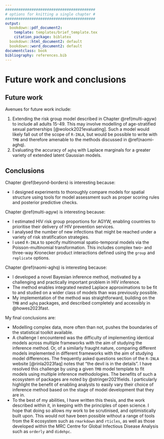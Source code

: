 ```yaml
---
#########################################
# options for knitting a single chapter #
#########################################
output:
  bookdown::pdf_document2:
    template: templates/brief_template.tex
    citation_package: biblatex
  bookdown::html_document2: default
  bookdown::word_document2: default
documentclass: book
bibliography: references.bib
---
```


# Future work and conclusions {#conclusions}
\adjustmtc
\markboth{Conclusions}{}
<!-- For PDF output, include these two LaTeX commands after unnumbered chapter headings, otherwise the mini table of contents and the running header will show the previous chapter -->

<!-- JWE: Minor corrections often involve (1) fixing typos, (2) clarifying things, (3) elaborating on the contributions to science and implications of the PhD in the Conclusions chapter [by far the most common point of examiner feedback] -->

## Future work

Avenues for future work include:

1. Extending the risk group model described in Chapter \@ref(multi-agyw) to include all adults 15-49. This may involve modelling of age-stratified sexual partnerships [@wolock2021evaluating]. Such a model would likely fall out of the scope of `R-INLA`, but would be possible to write with `TMB` and therefore amenable to the methods discussed in \@ref(naomi-aghq).
2. Evaluating the accuracy of `aghq` with Laplace marginals for a greater variety of extended latent Gaussian models.

## Conclusions

Chapter \@ref(beyond-borders) is interesting because:

* I designed experiments to thoroughly compare models for spatial structure using tools for model assessment such as proper scoring rules and posterior predictive checks.

Chapter \@ref(multi-agyw) is interesting because:

* I estimated HIV risk group proportions for AGYW, enabling countries to prioritise their delivery of HIV prevention services.
* I analysed the number of new infections that might be reached under a variety of risk stratification strategies.
* I used `R-INLA` to specify multinomial spatio-temporal models via the Poisson-multinomial transformation. This includes complex two- and three-way Kronecker product interactions defined using the `group` and `replicate` options.

Chapter \@ref(naomi-aghq) is interesting because:

* I developed a novel Bayesian inference method, motivated by a challenging and practically important problem in HIV inference.
* The method enables integrated nested Laplace approximations to be fit to and studied on a wider class of models than was previously possible.
* My implementation of the method was straightforward, building on the `TMB` and `aghq` packages, and described completely and accessibly in @howes2023fast.

My final conclusions are:

* Modelling complex data, more often than not, pushes the boundaries of the statistical toolkit available.
* A challenge I encountered was the difficulty of implementing identical models across multiple frameworks with the aim of studying the inference method. Or, of a similarly fraught nature, comparing different models implemented in different frameworks with the aim of studying model differences. The frequently asked questions section of the `R-INLA` website [@rinla2023faq] notes that "the devil is in the details". I have resolved this challenge by using a given `TMB` model template to fit models using multiple inference methodologies. The benefits of such a ecosystem of packages are noted by @stringer2021fields. I particularly highlight the benefit of enabling analysts to easily vary their choice of inference method based on the stage of model development that they are in.
* To the best of my abilities, I have written this thesis, and the work described within it, in keeping with the principles of open science. I hope that doing so allows my work to be scrutinised, and optimistically built upon. This would not have been possible without a range of tools from the R ecosystem such as `rmarkdown` and `rticles`, as well as those developed within the MRC Centre for Global Infectious Disease Analysis such as `orderly` and `didehpc`.
